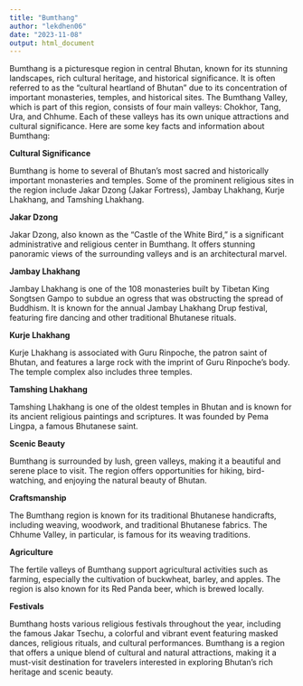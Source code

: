 ```yaml
---
title: "Bumthang"
author: "lekdhen06"
date: "2023-11-08"
output: html_document
---
```


Bumthang is a picturesque region in central Bhutan, known for its stunning landscapes, rich cultural heritage, and historical significance. It is often referred to as the "cultural heartland of Bhutan" due to its concentration of important monasteries, temples, and historical sites. The Bumthang Valley, which is part of this region, consists of four main valleys: Chokhor, Tang, Ura, and Chhume. Each of these valleys has its own unique attractions and cultural significance.
Here are some key facts and information about Bumthang:


**Cultural Significance**

Bumthang is home to several of Bhutan's most sacred and historically important monasteries and temples. Some of the prominent religious sites in the region include Jakar Dzong (Jakar Fortress), Jambay Lhakhang, Kurje Lhakhang, and Tamshing Lhakhang.


**Jakar Dzong**

Jakar Dzong, also known as the "Castle of the White Bird," is a significant administrative and religious center in Bumthang. It offers stunning panoramic views of the surrounding valleys and is an architectural marvel.


**Jambay Lhakhang**

Jambay Lhakhang is one of the 108 monasteries built by Tibetan King Songtsen Gampo to subdue an ogress that was obstructing the spread of Buddhism. It is known for the annual Jambay Lhakhang Drup festival, featuring fire dancing and other traditional Bhutanese rituals.


**Kurje Lhakhang**

Kurje Lhakhang is associated with Guru Rinpoche, the patron saint of Bhutan, and features a large rock with the imprint of Guru Rinpoche's body. The temple complex also includes three temples.


**Tamshing Lhakhang**

Tamshing Lhakhang is one of the oldest temples in Bhutan and is known for its ancient religious paintings and scriptures. It was founded by Pema Lingpa, a famous Bhutanese saint.


**Scenic Beauty**

Bumthang is surrounded by lush, green valleys, making it a beautiful and serene place to visit. The region offers opportunities for hiking, bird-watching, and enjoying the natural beauty of Bhutan.


**Craftsmanship**

The Bumthang region is known for its traditional Bhutanese handicrafts, including weaving, woodwork, and traditional Bhutanese fabrics. The Chhume Valley, in particular, is famous for its weaving traditions.


**Agriculture**

The fertile valleys of Bumthang support agricultural activities such as farming, especially the cultivation of buckwheat, barley, and apples. The region is also known for its Red Panda beer, which is brewed locally.


**Festivals**

Bumthang hosts various religious festivals throughout the year, including the famous Jakar Tsechu, a colorful and vibrant event featuring masked dances, religious rituals, and cultural performances.
Bumthang is a region that offers a unique blend of cultural and natural attractions, making it a must-visit destination for travelers interested in exploring Bhutan's rich heritage and scenic beauty. 

